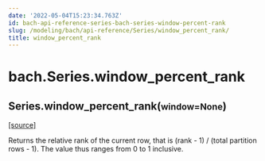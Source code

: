 ```yaml
---
date: '2022-05-04T15:23:34.763Z'
id: bach-api-reference-series-bach-series-window-percent-rank
slug: /modeling/bach/api-reference/Series/window_percent_rank/
title: window_percent_rank
---
```


# bach.Series.window_percent_rank

<div className="method">

<h2 className="signature-method"><span className="additional-name">Series.</span><span className="name">window_percent_rank(</span><small className="parameter-list"><span className="parameter" id="window">window=None</span></small>)</h2>


&#8203;<span className="view-source">[[source]](https://github.com/objectiv/objectiv-analytics/blob/main/bach/bach/series/series.py)</span>

<div className="content">

Returns the relative rank of the current row, that is
(rank - 1) / (total partition rows - 1).
The value thus ranges from 0 to 1 inclusive.


</div>


</div>
